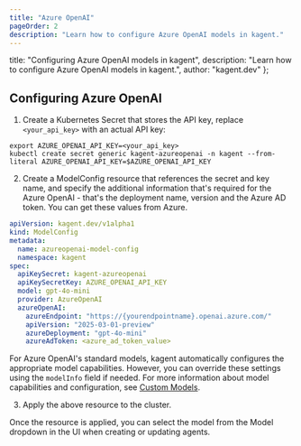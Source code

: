 ```yaml
---
title: "Azure OpenAI"
pageOrder: 2
description: "Learn how to configure Azure OpenAI models in kagent."
---
```


  title: "Configuring Azure OpenAI models in kagent",
  description: "Learn how to configure Azure OpenAI models in kagent.",
  author: "kagent.dev"
};

## Configuring Azure OpenAI

1. Create a Kubernetes Secret that stores the API key, replace `<your_api_key>` with an actual API key:

```shell
export AZURE_OPENAI_API_KEY=<your_api_key>
kubectl create secret generic kagent-azureopenai -n kagent --from-literal AZURE_OPENAI_API_KEY=$AZURE_OPENAI_API_KEY
```

2. Create a ModelConfig resource that references the secret and key name, and specify the additional information that's required for the Azure OpenAI - that's the deployment name, version and the Azure AD token. You can get these values from Azure.

```yaml
apiVersion: kagent.dev/v1alpha1
kind: ModelConfig
metadata:
  name: azureopenai-model-config
  namespace: kagent
spec:
  apiKeySecret: kagent-azureopenai
  apiKeySecretKey: AZURE_OPENAI_API_KEY
  model: gpt-4o-mini
  provider: AzureOpenAI
  azureOpenAI:
    azureEndpoint: "https://{yourendpointname}.openai.azure.com/"
    apiVersion: "2025-03-01-preview"
    azureDeployment: "gpt-4o-mini"
    azureAdToken: <azure_ad_token_value>
```

For Azure OpenAI's standard models, kagent automatically configures the appropriate model capabilities. However, you can override these settings using the `modelInfo` field if needed. For more information about model capabilities and configuration, see [Custom Models](/docs/kagent/supported-providers/custom-models).

3. Apply the above resource to the cluster.

Once the resource is applied, you can select the model from the Model dropdown in the UI when creating or updating agents.
